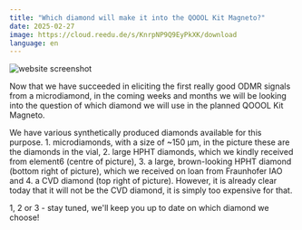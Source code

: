 ```yaml
---
title: "Which diamond will make it into the QOOOL Kit Magneto?"
date: 2025-02-27
image: https://cloud.reedu.de/s/KnrpNP9Q9EyPkXK/download
language: en
---
```


![website screenshot](https://cloud.reedu.de/s/KnrpNP9Q9EyPkXK/download)

Now that we have succeeded in eliciting the first really good ODMR signals from a microdiamond, in the coming weeks and months we will be looking into the question of which diamond we will use in the planned QOOOL Kit Magneto.

We have various synthetically produced diamonds available for this purpose. 1. microdiamonds, with a size of ~150 µm, in the picture these are the diamonds in the vial, 2. large HPHT diamonds, which we kindly received from element6 (centre of picture), 3. a large, brown-looking HPHT diamond (bottom right of picture), which we received on loan from Fraunhofer IAO and 4. a CVD diamond (top right of picture). However, it is already clear today that it will not be the CVD diamond, it is simply too expensive for that.

1, 2 or 3 - stay tuned, we'll keep you up to date on which diamond we choose!

